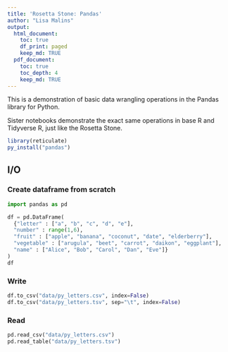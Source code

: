 ```yaml
---
title: 'Rosetta Stone: Pandas'
author: "Lisa Malins"
output:
  html_document:
    toc: true
    df_print: paged
    keep_md: TRUE
  pdf_document:
    toc: true
    toc_depth: 4
    keep_md: TRUE
---
```


This is a demonstration of basic data wrangling operations in the Pandas library for Python.

Sister notebooks demonstrate the exact same operations in base R and Tidyverse R, just like the Rosetta Stone.

```r
library(reticulate)
py_install("pandas")
```

## I/O
### Create dataframe from scratch
```python
import pandas as pd

df = pd.DataFrame(
  {"letter" : ["a", "b", "c", "d", "e"],
  "number" : range(1,6),
  "fruit" : ["apple", "banana", "coconut", "date", "elderberry"],
  "vegetable" : ["arugula", "beet", "carrot", "daikon", "eggplant"],
  "name" : ["Alice", "Bob", "Carol", "Dan", "Eve"]}
)
df
```


### Write
```python
df.to_csv("data/py_letters.csv", index=False)
df.to_csv("data/py_letters.tsv", sep="\t", index=False)
```

### Read
```python
pd.read_csv("data/py_letters.csv")
pd.read_table("data/py_letters.tsv")
```

